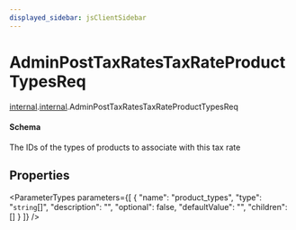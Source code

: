 ```yaml
---
displayed_sidebar: jsClientSidebar
---
```



# AdminPostTaxRatesTaxRateProductTypesReq

[internal](../../admin_discounts/modules/admin_discounts.internal.mdx).[internal](../modules/admin_discounts.internal.internal.mdx).AdminPostTaxRatesTaxRateProductTypesReq

#### Schema

The IDs of the types of products to associate with this tax rate

## Properties

<ParameterTypes parameters={[
  {
    "name": "product_types",
    "type": "`string`[]",
    "description": "",
    "optional": false,
    "defaultValue": "",
    "children": []
  }
]} />
